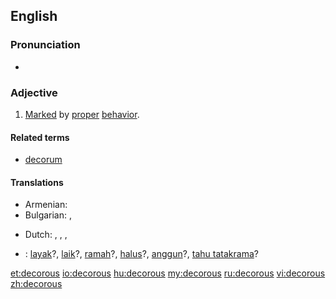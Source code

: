 ==English==

===Pronunciation===
* {{a|UK}} {{IPA|/dɛˈkɔː(ɹ).ʌs/}} {{SAMPA|/dE"kO:(r).Vs/}}

===Adjective===
{{en-adj}}

# [[mark|Marked]] by [[proper]] [[behavior]]. {{rfex}}

====Related terms====
* [[decorum]]

====Translations====
{{trans-top|behaving properly}}
* Armenian: {{t-|hy|պատշաճ|tr=patšač̣}}
* Bulgarian: {{t|bg|пристоен|sc=Cyrl}},  {{t|bg|благоприличен|sc=Cyrl}}
{{trans-mid}}
* Dutch: {{t-|nl|keurig}}, {{t+|nl|goed}}, {{t+|nl|net}},  {{t|nl|welvoeglijk}}
{{trans-bottom}}

{{checktrans-top}}
* {{ttbc|Indonesian}}: [[layak]]?, [[laik]]?, [[ramah]]?, [[halus]]?, [[anggun]]?, [[tahu tatakrama]]?
{{trans-mid}}
{{trans-bottom}}

[[et:decorous]]
[[io:decorous]]
[[hu:decorous]]
[[my:decorous]]
[[ru:decorous]]
[[vi:decorous]]
[[zh:decorous]]